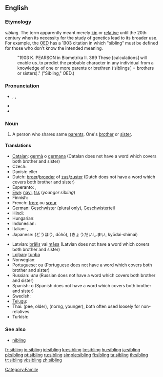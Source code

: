 ==English==

===Etymology===
{{etyl|ang}} ''sibling''. The term apparently meant merely [[kin]] or [[relative]] until the 20th century when its necessity for the study of genetics lead to its broader use. For example, the [[w:Oxford English Dictionary|OED]] has a 1903 citation in which "sibling" must be defined for those who don't know the intended meaning.
: "1903 K. PEARSON in Biometrika II. 369 These [calculations] will enable us..to predict the probable character in any individual from a knowledge of one or more parents or brethren (‘siblings’, = brothers or sisters)." ("Sibling," OED.)

===Pronunciation===
* {{enPR|sĭbʹ-lĭng}}, {{IPA|/ˈsɪblɪŋ/}}, {{SAMPA|/"sIblIN/}}
* {{rhymes|ɪblɪŋ}}
* {{hyphenation|sib|ling}}

===Noun===
{{wikipedia}}
{{en-noun}}

# A person who shares same [[parent]]s. One's [[brother]] or [[sister]].

====Translations====
{{trans-top|person who shares same parents}}
* [[Catalan]]: [[germà]] {{m}} o [[germana]] {{f}} (Catalan does not have a word which covers both brother and sister)
* Czech: {{t-|cs|sourozenec|m}}
* Danish: {{t|da|bror|c}} eller {{t|da|søster|c|tr=Danish does not have a word which covers both brother and sister}}
* Dutch: [[broer]]/[[broeder]] {{m}} of [[zus]]/[[zuster]] {{f}} (Dutch does not have a word which covers both brother and sister)
* Esperanto: {{t-|eo|gefrato|xs=Esperanto}},  {{t+|eo|gefratoj|p|xs=Esperanto}}
* [[Ewe]]: [[nɔvi]], [[tsɛ]] (''younger sibling'')
* Finnish: {{t+|fi|sisarus}}
* French: [[frère]] {{m}} ou [[sœur]] {{f}}
* German: [[Geschwister]] {{n}} (plural only), [[Geschwisterteil]] {{n}}
* Hindi: {{t-|hi|सहोदर|m|tr=sahodar|xs=Hindi}}
* Hungarian: {{t+|hu|testvér}}
* Indonesian: {{t-|id|saudara|xs=Indonesian}}
* Italian: {{t+|it|fratello|m}}, {{t+|it|sorella|f}}
* Japanese: {{t+|ja|同胞}} (どうほう, dōhō), {{t|ja|兄弟姉妹}} (きょうだいしまい, kyōdai-shimai)
{{trans-mid}}
* Latvian: [[brālis]] {{m}} vai [[māsa]] {{f}} (Latvian does not have a word which covers both brother and sister)
* [[Lojban]]: [[tunba]]
* Norwegian: {{t-|no|søsken|n}}
* Portuguese: {{t+|pt|irmão}} ou {{t+|pt|irmã}} (Portuguese does not have a word which covers both brother and sister)
* Russian: {{t+|ru|брат|m}} или {{t+|ru|сестра|f}} (Russian does not have a word which covers both brother and sister)
* Spanish: {{t+|es|hermano}} o {{t+|es|hermana}} (Spanish does not have a word which covers both brother and sister)
* Swedish: {{t+|sv|syskon|n}}
* [[Telugu]]: {{t|te|తోబుట్టువు|tr=tObuTTuvu}}
* Thai: {{Thai|[[พี่]]}} (pee, older), {{Thai|[[น้อง]]}} (norng, younger), both often used loosely for non-relatives
* Turkish: {{t+|tr|kardeş}}
{{trans-bottom}}

===See also===
* [[nibling]]

[[Category:Family]]

[[fr:sibling]]
[[io:sibling]]
[[id:sibling]]
[[kn:sibling]]
[[lo:sibling]]
[[hu:sibling]]
[[ja:sibling]]
[[pl:sibling]]
[[pt:sibling]]
[[ru:sibling]]
[[simple:sibling]]
[[fi:sibling]]
[[ta:sibling]]
[[th:sibling]]
[[tr:sibling]]
[[vi:sibling]]
[[zh:sibling]]